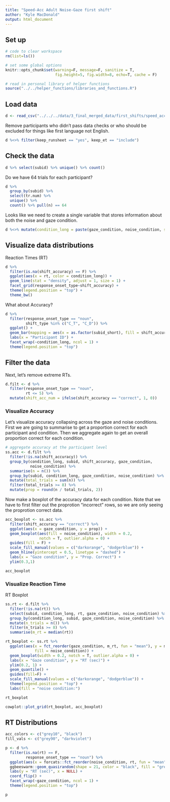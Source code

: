 ```yaml
---
title: "Speed-Acc Adult Noise-Gaze first shift"
author: "Kyle MacDonald"
output: html_document
---
```


## Set up 
 
```r
# code to clear workspace
rm(list=ls()) 

# set some global options
knitr::opts_chunk$set(warning=F, message=F, sanitize = T, 
                      fig.height=5, fig.width=8, echo=T, cache = F)
```

```r
# read in personal library of helper functions
source("../../helper_functions/libraries_and_functions.R")
```

## Load data

```r
d <- read_csv("../../../data/3_final_merged_data/first_shifts/speed_acc_adult_ng_fstshift_tidy.csv")
```

Remove participants who didn't pass data checks or who should be excluded for things like first language not English. 

```r
d %<>% filter(keep_runsheet == "yes", keep_et == "include")
```

## Check the data

```r
d %>% select(subid) %>% unique() %>% count()
```

Do we have 64 trials for each participant?

```r
d %>% 
  group_by(subid) %>% 
  select(tr.num) %>% 
  unique() %>% 
  count() %>% pull(n) == 64
```

Looks like we need to create a single variable that stores information about both the noise and gaze condition. 

```r
d %<>% mutate(condition_long = paste(gaze_condition, noise_condition, sep = "_"))
```

## Visualize data distributions

Reaction Times (RT)

```r
d %>% 
  filter(is.na(shift_accuracy) == F) %>% 
  ggplot(aes(x = rt, color = condition_long)) +
  geom_line(stat = "density", adjust = 1, size = 1) +
  facet_grid(response_onset_type~shift_accuracy) +
  theme(legend.position = "top") +
  theme_bw()
```

What about Accuracy? 

```r
d %>% 
  filter(response_onset_type == "noun", 
         shift_type %in% c("C_T", "C_D")) %>% 
  ggplot() +
  geom_bar(mapping = aes(x = as.factor(subid_short), fill = shift_accuracy)) +
  labs(x = "Participant ID") +
  facet_wrap(~condition_long, ncol = 1) +
  theme(legend.position = "top")
```

## Filter the data

Next, let's remove extreme RTs. 

```r
d.filt <- d %>% 
  filter(response_onset_type == "noun", 
         rt <= 5) %>% 
  mutate(shift_acc_num = ifelse(shift_accuracy == "correct", 1, 0))
```

### Visualize Accuracy

Let's visualize accuracy collapsing across the gaze and noise conditions. First we are going to summarise to get a proportion correct for each participant and condition. Then we aggregate again to get an overall proportion correct for each condition. 

```r
# aggregate accuracy at the participant level
ss.acc <- d.filt %>% 
  filter(!is.na(shift_accuracy)) %>% 
  group_by(condition_long, subid, shift_accuracy, gaze_condition, 
           noise_condition) %>% 
  summarise(n = n()) %>% 
  group_by(subid, condition_long, gaze_condition, noise_condition) %>% 
  mutate(total_trials = sum(n)) %>% 
  filter(total_trials >= 8) %>%
  mutate(prop = round(n / total_trials, 2)) 
```

Now make a boxplot of the accuracy data for each condition. Note that we have to first filter out the proprotion "incorrect" rows, so we are only seeing the proprotion correct data.

```r
acc_boxplot <- ss.acc %>% 
  filter(shift_accuracy == "correct") %>% 
  ggplot(aes(x = gaze_condition, y = prop)) +
  geom_boxplot(aes(fill = noise_condition), width = 0.2,
               notch = T, outlier.alpha = 0) +
  guides(fill = F) +
  scale_fill_manual(values = c("darkorange", "dodgerblue")) +
  geom_hline(yintercept = 0.5, linetype = "dashed") +
  labs(x = "Gaze condition", y = "Prop. Correct") +
  ylim(0.3,1)

acc_boxplot
```

### Visualize Reaction Time

RT Boxplot

```r
ss.rt <- d.filt %>% 
  filter(!is.na(rt)) %>% 
  select(subid, condition_long, rt, gaze_condition, noise_condition) %>% 
  group_by(condition_long, subid, gaze_condition, noise_condition) %>% 
  mutate(n_trials = n()) %>% 
  filter(n_trials >= 8) %>% 
  summarise(m_rt = median(rt))
```

```r
rt_boxplot <- ss.rt %>% 
  ggplot(aes(x = fct_reorder(gaze_condition, m_rt, fun = "mean"), y = m_rt,
             fill = noise_condition)) +
  geom_boxplot(width = 0.2, notch = T, outlier.alpha = 0) +
  labs(x = "Gaze condition", y = "RT (sec)") +
  ylim(0.2, 1) +
  geom_quantile() +
  guides(fill=F) +
  scale_fill_manual(values = c("darkorange", "dodgerblue")) +
  theme(legend.position = "top") +
  labs(fill = "noise condition:")

rt_boxplot
```

```r
cowplot::plot_grid(rt_boxplot, acc_boxplot)
```

## RT Distributions

```r
acc_colors <- c("grey10", "black")
fill_vals <- c("grey90", "darkviolet")

p <- d %>% 
  filter(is.na(rt) == F, 
         response_onset_type == "noun") %>% 
  ggplot(aes(x = forcats::fct_reorder(noise_condition, rt, fun = "mean"), y = rt)) +
  ggbeeswarm::geom_quasirandom(shape = 21, color = "black", fill = "grey90") + 
  labs(y = "RT (sec)", x = NULL) +
  coord_flip() +
  facet_wrap(~gaze_condition, ncol = 1) +
  theme(legend.position = "top") 

p
```
